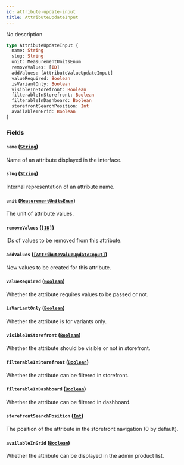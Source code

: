 ```yaml
---
id: attribute-update-input
title: AttributeUpdateInput
---
```


No description

```graphql
type AttributeUpdateInput {
  name: String
  slug: String
  unit: MeasurementUnitsEnum
  removeValues: [ID]
  addValues: [AttributeValueUpdateInput]
  valueRequired: Boolean
  isVariantOnly: Boolean
  visibleInStorefront: Boolean
  filterableInStorefront: Boolean
  filterableInDashboard: Boolean
  storefrontSearchPosition: Int
  availableInGrid: Boolean
}
```

### Fields

#### `name` ([`String`](../../../developer/api-reference/scalars/string))

Name of an attribute displayed in the interface.

#### `slug` ([`String`](../../../developer/api-reference/scalars/string))

Internal representation of an attribute name.

#### `unit` ([`MeasurementUnitsEnum`](../../../developer/api-reference/enums/measurement-units-enum))

The unit of attribute values.

#### `removeValues` ([`[ID]`](../../../developer/api-reference/scalars/id))

IDs of values to be removed from this attribute.

#### `addValues` ([`[AttributeValueUpdateInput]`](../../../developer/api-reference/inputs/attribute-value-update-input))

New values to be created for this attribute.

#### `valueRequired` ([`Boolean`](../../../developer/api-reference/scalars/boolean))

Whether the attribute requires values to be passed or not.

#### `isVariantOnly` ([`Boolean`](../../../developer/api-reference/scalars/boolean))

Whether the attribute is for variants only.

#### `visibleInStorefront` ([`Boolean`](../../../developer/api-reference/scalars/boolean))

Whether the attribute should be visible or not in storefront.

#### `filterableInStorefront` ([`Boolean`](../../../developer/api-reference/scalars/boolean))

Whether the attribute can be filtered in storefront.

#### `filterableInDashboard` ([`Boolean`](../../../developer/api-reference/scalars/boolean))

Whether the attribute can be filtered in dashboard.

#### `storefrontSearchPosition` ([`Int`](../../../developer/api-reference/scalars/int))

The position of the attribute in the storefront navigation (0 by default).

#### `availableInGrid` ([`Boolean`](../../../developer/api-reference/scalars/boolean))

Whether the attribute can be displayed in the admin product list.
